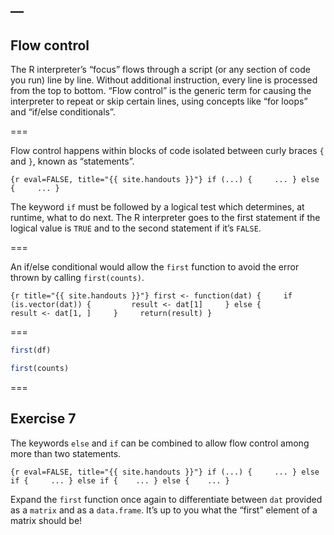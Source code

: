 ---
---

## Flow control

The R interpreter's "focus" flows through a script (or any section of code you run) line by line.
Without additional instruction, every line is processed from the top to bottom.
"Flow control" is the generic term for causing the interpreter to repeat or skip certain lines, using concepts like "for loops" and "if/else conditionals".

===

Flow control happens within blocks of code isolated between curly braces `{` and `}`, known as "statements".

```{r eval=FALSE, title="{{ site.handouts }}"}
if (...) {
    ...
} else {
    ...
}
```

The keyword `if` must be followed by a logical test which determines, at runtime, what to do next.
The R interpreter goes to the first statement if the logical value is `TRUE` and to the second statement if it's `FALSE`.

===

An if/else conditional would allow the `first` function to avoid the error thrown by calling `first(counts)`.

```{r title="{{ site.handouts }}"}
first <- function(dat) {
    if (is.vector(dat)) {
        result <- dat[1]
    } else {
        result <- dat[1, ]
    }
    return(result)
}
```

===

```r
first(df)
```

```r
first(counts)
```

===

## Exercise 7

The keywords `else` and `if` can be combined to allow flow control among more than two statements.

```{r eval=FALSE, title="{{ site.handouts }}"}
if (...) {
    ...
} else if {
    ...
} else if {
   ...
} else {
   ...
}
```

Expand the `first` function once again to differentiate between `dat` provided as a `matrix` and as a `data.frame`. It's up to you what the "first" element of a matrix should be!